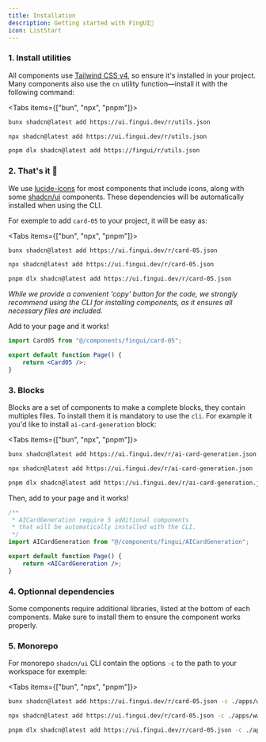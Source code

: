 ```yaml
---
title: Installation
description: Getting started with FingUI🚀
icon: ListStart
---
```


### 1. Install utilities


All components use [Tailwind CSS v4](https://tailwindcss.com/docs/installation/framework-guides/nextjs), so ensure it's installed in your project.
Many components also use the `cn` utility function—install it with the following command:

<Tabs items={["bun", "npx", "pnpm"]}>
 
```bash tab="bun"
bunx shadcn@latest add https://ui.fingui.dev/r/utils.json 
```
 
```bash tab="npx"
npx shadcn@latest add https://ui.fingui.dev/r/utils.json
```

```bash tab="pnpm"
pnpm dlx shadcn@latest add https://fingui/r/utils.json
```

</Tabs>

### 2. That's it 🎉

We use [lucide-icons](https://lucide.dev/guide/installation) for most components that include icons, along with some [shadcn/ui](https://ui.shadcn.com/) components. These dependencies will be automatically installed when using the CLI.

For exemple to add `card-05` to your project, it will be easy as:

<Tabs items={["bun", "npx", "pnpm"]}>
 
```bash tab="bun"
bunx shadcn@latest add https://ui.fingui.dev/r/card-05.json
```
 
```bash tab="npx"
npx shadcn@latest add https://ui.fingui.dev/r/card-05.json
```

```bash tab="pnpm"
pnpm dlx shadcn@latest add https://ui.fingui.dev/r/card-05.json
```

</Tabs>

_While we provide a convenient 'copy' button for the code, we strongly recommend using the CLI for installing components, as it ensures all necessary files are included._

Add to your page and it works!

```jsx
import Card05 from "@/components/fingui/card-05";

export default function Page() {
    return <Card05 />;
}
```


### 3. Blocks

Blocks are a set of components to make a complete blocks, they contain multiples files. To install them it is mandatory to use the `cli`. For example it you'd like to install `ai-card-generation` block:

<Tabs items={["bun", "npx", "pnpm"]}>
 
```bash tab="bun"
bunx shadcn@latest add https://ui.fingui.dev/r/ai-card-generation.json
```
 
```bash tab="npx"
npx shadcn@latest add https://ui.fingui.dev/r/ai-card-generation.json
```

```bash tab="pnpm"
pnpm dlx shadcn@latest add https://ui.fingui.dev/r/ai-card-generation.json
```

</Tabs>

Then, add to your page and it works!

```jsx
/**
 * AICardGeneration require 5 additional components
 * that will be automatically installed with the CLI.
 */
import AICardGeneration from "@/components/fingui/AICardGeneration";

export default function Page() {
    return <AICardGeneration />;
}
```

### 4. Optionnal dependencies

Some components require additional libraries, listed at the bottom of each components. Make sure to install them to ensure the component works properly.

### 5. Monorepo

For monorepo `shadcn/ui` CLI contain the options `-c` to the path to your workspace for exemple:

<Tabs items={["bun", "npx", "pnpm"]}>
 
```bash tab="bun"
bunx shadcn@latest add https://ui.fingui.dev/r/card-05.json -c ./apps/www
```
 
```bash tab="npx"
npx shadcn@latest add https://ui.fingui.dev/r/card-05.json -c ./apps/www
```

```bash tab="pnpm"
pnpm dlx shadcn@latest add https://ui.fingui.dev/r/card-05.json -c ./apps/www
```

</Tabs>